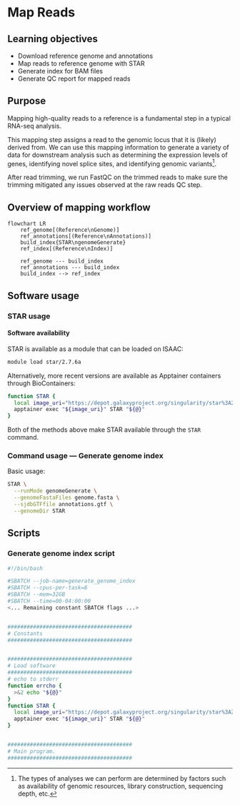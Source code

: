# Map Reads

## Learning objectives

- Download reference genome and annotations
- Map reads to reference genome with STAR
- Generate index for BAM files
- Generate QC report for mapped reads

## Purpose

Mapping high-quality reads to a reference is a fundamental step in a typical RNA-seq analysis.

This mapping step assigns a read to the genomic locus that it is (likely) derived from.
We can use this mapping information to generate a variety of data for downstream analysis such as determining the expression levels of genes, identifying novel splice sites, and identifying genomic variants[^1].

After read trimming, we run FastQC on the trimmed reads to make sure the trimming mitigated any issues observed at the raw reads QC step.

[^1]: The types of analyses we can perform are determined by factors such as availability of genomic resources, library construction, sequencing depth, etc.

## Overview of mapping workflow

```mermaid
flowchart LR
    ref_genome[(Reference\nGenome)]
    ref_annotations[(Reference\nAnnotations)]
    build_index{STAR\ngenomeGenerate}
    ref_index[(Reference\nIndex)]

    ref_genome --- build_index
    ref_annotations --- build_index
    build_index --> ref_index
```

## Software usage

### STAR usage

#### Software availability

STAR is available as a module that can be loaded on ISAAC:

``` .bash
module load star/2.7.6a
```


Alternatively, more recent versions are available as Apptainer containers through BioContainers:

```.bash
function STAR {
  local image_uri="https://depot.galaxyproject.org/singularity/star%3A2.7.11b--h43eeafb_1"
  apptainer exec "${image_uri}" STAR "${@}"
}
```


Both of the methods above make STAR available through the `STAR` command.


### Command usage --- Generate genome index

Basic usage:

``` .bash
STAR \
  --runMode genomeGenerate \
  --genomeFastaFiles genome.fasta \
  --sjdbGTFfile annotations.gtf \
  --genomeDir STAR
```


## Scripts

### Generate genome index script

``` .bash
#!/bin/bash

#SBATCH --job-name=generate_genome_index
#SBATCH --cpus-per-task=8
#SBATCH --mem=32GB
#SBATCH --time=00-04:00:00
<... Remaining constant SBATCH flags ...>


#######################################
# Constants
#######################################


#######################################
# Load software
#######################################
# echo to stderr
function errcho {
  >&2 echo "${@}"
}
function STAR {
  local image_uri="https://depot.galaxyproject.org/singularity/star%3A2.7.11b--h43eeafb_1"
  apptainer exec "${image_uri}" STAR "${@}"
}


#######################################
# Main program.
#######################################
```
